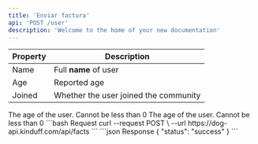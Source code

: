 ```yaml
---
title: 'Enviar factura'
api: 'POST /user'
description: 'Welcome to the home of your new documentation'
---
```


| Property | Description                           |
|----------|---------------------------------------|
| Name     | Full **name** of user                 |
| Age      | Reported age                          |
| Joined   | Whether the user joined the community |

<ParamField body="user_age" type="integer" default="0" required>
  The age of the user. Cannot be less than 0
</ParamField>

<ParamField body="user_age" type="integer" default="0" required>
  The age of the user. Cannot be less than 0
</ParamField>

<RequestExample>
```bash Request
  curl --request POST \
    --url https://dog-api.kinduff.com/api/facts
```
</RequestExample>

<ResponseExample>
```json Response
{ "status": "success" }
```
</ResponseExample>

